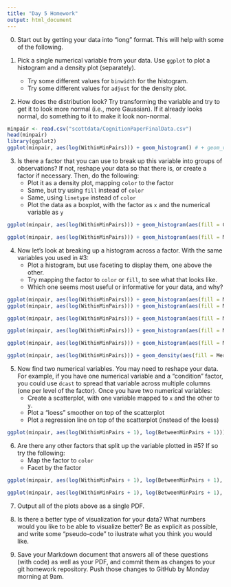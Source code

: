 ```yaml
---
title: "Day 5 Homework"
output: html_document
---
```


0. Start out by getting your data into "long" format.  This will help with some of the following.

1. Pick a single numerical variable from your data.  Use `ggplot` to plot a histogram and a density plot (separately).
   - Try some different values for `binwidth` for the histogram.
   - Try some different values for `adjust` for the density plot.



2. How does the distribution look?  Try transforming the variable and try to get it to look more normal (i.e., more Gaussian).  If it already looks normal, do something to it to make it look non-normal.


```r
minpair <- read.csv("scottdata/CognitionPaperFinalData.csv")
head(minpair)
library(ggplot2)
ggplot(minpair, aes(log(WithinMinPairs))) + geom_histogram() # + geom_vline(xintercept = 1000, color = "red")

```



3. Is there a factor that you can use to break up this variable into groups of observations?  If not, reshape your data so that there is, or create a factor if necessary.  Then, do the following:
   - Plot it as a density plot, mapping `color` to the factor
   - Same, but try using `fill` instead of `color`
   - Same, using `linetype` instead of `color`
   - Plot the data as a boxplot, with the factor as `x` and the numerical variable as `y`

```r
ggplot(minpair, aes(log(WithinMinPairs))) + geom_histogram(aes(fill = Corpus)) + scale_fill_brewer(palette = "Set1")

ggplot(minpair, aes(log(WithinMinPairs))) + geom_histogram(aes(fill = Merged)) + scale_fill_manual(values = c("firebrick", rgb(27,158,119, maxColorValue = 255)))

```


4. Now let's look at breaking up a histogram across a factor.  With the same variables you used in #3:
   - Plot a histogram, but use faceting to display them, one above the other.
   - Try mapping the factor to `color` or `fill`, to see what that looks like.
   - Which one seems most useful or informative for your data, and why?

```r
ggplot(minpair, aes(log(WithinMinPairs))) + geom_histogram(aes(fill = Merged)) + facet_wrap(~ Corpus, ncol = 4)
ggplot(minpair, aes(log(WithinMinPairs))) + geom_histogram(aes(fill = Merged)) + facet_grid(Merged ~ Corpus)

ggplot(minpair, aes(log(WithinMinPairs))) + geom_histogram(aes(fill = Merged)) + facet_grid(Merged ~ .)

ggplot(minpair, aes(log(WithinMinPairs))) + geom_histogram(aes(fill = Merged)) + facet_wrap(~ Merged, ncol = 1)

ggplot(minpair, aes(log(WithinMinPairs))) + geom_histogram(aes(fill = Merged)) + facet_wrap(~ Merged + Corpus)

ggplot(minpair, aes(log(WithinMinPairs))) + geom_density(aes(fill = Merged), alpha = .3) + theme_minimal()

```



5. Now find two numerical variables.  You may need to reshape your data.  For example, if you have one numerical variable and a "condition" factor, you could use `dcast` to spread that variable across multiple columns (one per level of the factor).  Once you have two numerical variables:
   - Create a scatterplot, with one variable mapped to `x` and the other to `y`.
   - Plot a "loess" smoother on top of the scatterplot
   - Plot a regression line on top of the scatterplot (instead of the loess)

```r
ggplot(minpair, aes(log(WithinMinPairs + 1), log(BetweenMinPairs + 1))) + geom_point() + geom_smooth()

```


6. Are there any other factors that split up the variable plotted in #5?  If so try the following:
   - Map the factor to `color`
   - Facet by the factor


```r
ggplot(minpair, aes(log(WithinMinPairs + 1), log(BetweenMinPairs + 1), color = Merged)) + geom_point() + geom_smooth()

ggplot(minpair, aes(log(WithinMinPairs + 1), log(BetweenMinPairs + 1), color = Merged)) + geom_point() + geom_smooth() + facet_wrap(~ Merged)

```


7. Output all of the plots above as a single PDF.



8. Is there a better type of visualization for your data?  What numbers would you like to be able to visualize better?  Be as explicit as possible, and write some "pseudo-code" to ilustrate what you think you would like.

9. Save your Markdown document that answers all of these questions (with code) as well as your PDF, and commit them as changes to your git homework repository.  Push those changes to GitHub by Monday morning at 9am.



